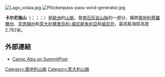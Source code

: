 [[Image:Lago_volaia.jpg|right]]
[[Image:Plöckenpass-pass-wind-generator.jpg|thumb]]

'''卡尔尼施山'''（{{lang-de|Karnische Alpen}}；{{lang-it|Alpi Carniche}}；{{lang-sl|Karnijske Alpe}}；{{lang-fur|Alps Cjargnelis}}）是[[歐洲|歐洲]]的[[山脈|山脈]]，是[[南石灰岩山脉|南石灰岩山脉]]的一部分，橫跨[[奧地利|奧地利]][[蒂羅爾州|蒂羅爾州]]、[[克恩頓州|克恩頓州]]和[[意大利|意大利]][[佛里烏利-威尼斯朱利亞|佛里烏利-威尼斯朱利亞]]和[[威尼托|威尼托]]，最高點海拔高度2,782米。

==外部連結==
* [http://www.summitpost.org/area/range/152222/carnic-alps.html Carnic Alps on SummitPost]{{Wayback|url=http://www.summitpost.org/area/range/152222/carnic-alps.html |date=20090107133759 }}

{{Authority control}}
{{Austria-geo-stub}}
{{Italy-geo-stub}}
[[Category:奧地利山脈|Category:奧地利山脈]]
[[Category:意大利山脈|Category:意大利山脈]]